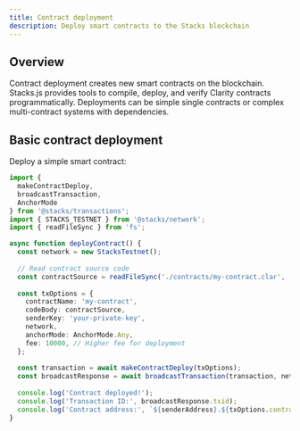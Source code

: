 ```yaml
---
title: Contract deployment
description: Deploy smart contracts to the Stacks blockchain
---
```


## Overview

Contract deployment creates new smart contracts on the blockchain. Stacks.js provides tools to compile, deploy, and verify Clarity contracts programmatically. Deployments can be simple single contracts or complex multi-contract systems with dependencies.

## Basic contract deployment

Deploy a simple smart contract:

```typescript
import { 
  makeContractDeploy,
  broadcastTransaction,
  AnchorMode 
} from '@stacks/transactions';
import { STACKS_TESTNET } from '@stacks/network';
import { readFileSync } from 'fs';

async function deployContract() {
  const network = new StacksTestnet();
  
  // Read contract source code
  const contractSource = readFileSync('./contracts/my-contract.clar', 'utf-8');
  
  const txOptions = {
    contractName: 'my-contract',
    codeBody: contractSource,
    senderKey: 'your-private-key',
    network,
    anchorMode: AnchorMode.Any,
    fee: 10000, // Higher fee for deployment
  };
  
  const transaction = await makeContractDeploy(txOptions);
  const broadcastResponse = await broadcastTransaction(transaction, network);
  
  console.log('Contract deployed!');
  console.log('Transaction ID:', broadcastResponse.txid);
  console.log('Contract address:', `${senderAddress}.${txOptions.contractName}`);
}
```